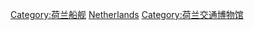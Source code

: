[[Category:荷兰船舰|Category:荷兰船舰]]
[[Category:各国博物馆船|Netherlands]]
[[Category:荷兰交通博物馆|Category:荷兰交通博物馆]]